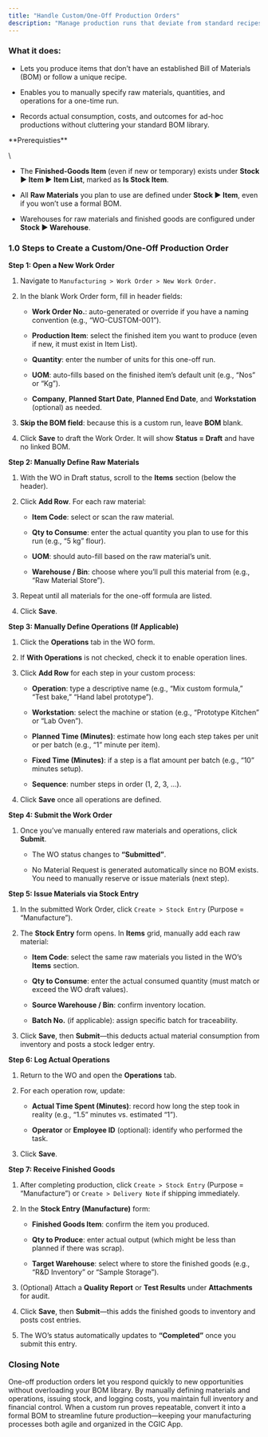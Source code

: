 ```yaml
---
title: "Handle Custom/One-Off Production Orders"
description: "Manage production runs that deviate from standard recipes—such as prototype batches, special promotions, or experimental products—by creating and processing one-off Work Orders without relying on a predefined BOM in the CGIC App."
---
```


### **What it does:**  

- Lets you produce items that don’t have an established Bill of Materials (BOM) or follow a unique recipe.  

- Enables you to manually specify raw materials, quantities, and operations for a one-time run.  

- Records actual consumption, costs, and outcomes for ad-hoc productions without cluttering your standard BOM library.

<Info>
  **Prerequisties**

  \
  - The **Finished-Goods Item** (even if new or temporary) exists under **Stock ▶️ Item ▶️ Item List**, marked as **Is Stock Item**.  

  - All **Raw Materials** you plan to use are defined under **Stock ▶️ Item**, even if you won’t use a formal BOM.  

  - Warehouses for raw materials and finished goods are configured under **Stock ▶️ Warehouse**.
</Info>

### 1.0 Steps to Create a Custom/One-Off Production Order

**Step 1: Open a New Work Order**

1. Navigate to `Manufacturing > Work Order > New Work Order.`  

2. In the blank Work Order form, fill in header fields:  

   - **Work Order No.**: auto-generated or override if you have a naming convention (e.g., “WO-CUSTOM-001”).  

   - **Production Item**: select the finished item you want to produce (even if new, it must exist in Item List).  

   - **Quantity**: enter the number of units for this one-off run.  

   - **UOM**: auto-fills based on the finished item’s default unit (e.g., “Nos” or “Kg”).  

   - **Company**, **Planned Start Date**, **Planned End Date**, and **Workstation** (optional) as needed.  

3. **Skip the BOM field**: because this is a custom run, leave **BOM** blank.  

4. Click **Save** to draft the Work Order. It will show **Status = Draft** and have no linked BOM.

**Step 2: Manually Define Raw Materials**

1. With the WO in Draft status, scroll to the **Items** section (below the header).  

2. Click **Add Row**. For each raw material:  

   - **Item Code**: select or scan the raw material.  

   - **Qty to Consume**: enter the actual quantity you plan to use for this run (e.g., “5 kg” flour).  

   - **UOM**: should auto-fill based on the raw material’s unit.  

   - **Warehouse / Bin**: choose where you’ll pull this material from (e.g., “Raw Material Store”).  

3. Repeat until all materials for the one-off formula are listed.  

4. Click **Save**.

**Step 3: Manually Define Operations (If Applicable)**

1. Click the **Operations** tab in the WO form.  

2. If **With Operations** is not checked, check it to enable operation lines.  

3. Click **Add Row** for each step in your custom process:  

   - **Operation**: type a descriptive name (e.g., “Mix custom formula,” “Test bake,” “Hand label prototype”).  

   - **Workstation**: select the machine or station (e.g., “Prototype Kitchen” or “Lab Oven”).  

   - **Planned Time (Minutes)**: estimate how long each step takes per unit or per batch (e.g., “1” minute per item).  

   - **Fixed Time (Minutes)**: if a step is a flat amount per batch (e.g., “10” minutes setup).  

   - **Sequence**: number steps in order (1, 2, 3, …).  

4. Click **Save** once all operations are defined.

**Step 4: Submit the Work Order**

1. Once you’ve manually entered raw materials and operations, click **Submit**.  

   - The WO status changes to **“Submitted”**.  

   - No Material Request is generated automatically since no BOM exists. You need to manually reserve or issue materials (next step).  

**Step 5: Issue Materials via Stock Entry**

1. In the submitted Work Order, click `Create > Stock Entry` (Purpose = “Manufacture”).  

2. The **Stock Entry** form opens. In **Items** grid, manually add each raw material:  

   - **Item Code**: select the same raw materials you listed in the WO’s **Items** section.  

   - **Qty to Consume**: enter the actual consumed quantity (must match or exceed the WO draft values).  

   - **Source Warehouse / Bin**: confirm inventory location.  

   - **Batch No.** (if applicable): assign specific batch for traceability.  

3. Click **Save**, then **Submit**—this deducts actual material consumption from inventory and posts a stock ledger entry.

**Step 6: Log Actual Operations**

1. Return to the WO and open the **Operations** tab.  

2. For each operation row, update:  

   - **Actual Time Spent (Minutes)**: record how long the step took in reality (e.g., “1.5” minutes vs. estimated “1”).  

   - **Operator** or **Employee ID** (optional): identify who performed the task.  

3. Click **Save**.

**Step 7: Receive Finished Goods**

1. After completing production, click `Create > Stock Entry` (Purpose = “Manufacture”) or `Create > Delivery Note` if shipping immediately.  

2. In the **Stock Entry (Manufacture)** form:  

   - **Finished Goods Item**: confirm the item you produced.  

   - **Qty to Produce**: enter actual output (which might be less than planned if there was scrap).  

   - **Target Warehouse**: select where to store the finished goods (e.g., “R&D Inventory” or “Sample Storage”).  

3. (Optional) Attach a **Quality Report** or **Test Results** under **Attachments** for audit.  

4. Click **Save**, then **Submit**—this adds the finished goods to inventory and posts cost entries.  

5. The WO’s status automatically updates to **“Completed”** once you submit this entry.

### Closing Note

One-off production orders let you respond quickly to new opportunities without overloading your BOM library. By manually defining materials and operations, issuing stock, and logging costs, you maintain full inventory and financial control. When a custom run proves repeatable, convert it into a formal BOM to streamline future production—keeping your manufacturing processes both agile and organized in the CGIC App.  